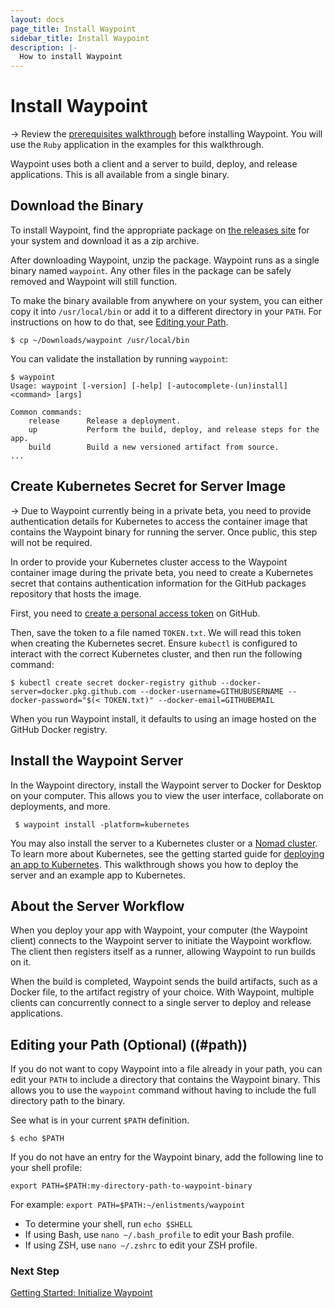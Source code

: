 ```yaml
---
layout: docs
page_title: Install Waypoint
sidebar_title: Install Waypoint
description: |-
  How to install Waypoint
---
```


# Install Waypoint

-> Review the [prerequisites walkthrough](/docs/getting-started/k8s-example-app/install-prereqs) before installing
Waypoint. You will use the `Ruby` application in the examples for this walkthrough.

Waypoint uses both a client and a server to build, deploy, and release applications. This is
all available from a single binary.

<!-- Make this a partial -->

## Download the Binary

To install Waypoint, find the appropriate package on [the releases site](https://go.hashi.co/waypoint-beta-binaries)
for your system and download it as a zip archive.

After downloading Waypoint, unzip the package. Waypoint runs as a single binary named `waypoint`. Any
other files in the package can be safely removed and Waypoint will still function.

To make the binary available from anywhere on your system, you can either
copy it into `/usr/local/bin` or add it to a different directory in your `PATH`. For
instructions on how to do that, see [Editing your Path](#path).

```
$ cp ~/Downloads/waypoint /usr/local/bin
```

You can validate the installation by running `waypoint`:

```
$ waypoint
Usage: waypoint [-version] [-help] [-autocomplete-(un)install] <command> [args]

Common commands:
    release      Release a deployment.
    up           Perform the build, deploy, and release steps for the app.
    build        Build a new versioned artifact from source.
...
```

## Create Kubernetes Secret for Server Image

-> Due to Waypoint currently being in a private beta, you need to provide
authentication details for Kubernetes to access the container image that
contains the Waypoint binary for running the server. Once public, this step will not be required.

In order to provide your Kubernetes cluster access to the Waypoint container image during
the private beta, you need to create a Kubernetes secret that contains authentication information
for the GitHub packages repository that hosts the image.

First, you need to [create a personal access token](https://docs.github.com/en/github/authenticating-to-github/creating-a-personal-access-token) on GitHub.

Then, save the token to a file named `TOKEN.txt`. We will read this token when creating the Kubernetes secret. Ensure `kubectl`
is configured to interact with the correct Kubernetes cluster, and then run the following command:

```
$ kubectl create secret docker-registry github --docker-server=docker.pkg.github.com --docker-username=GITHUBUSERNAME --docker-password="$(< TOKEN.txt)" --docker-email=GITHUBEMAIL
```

When you run Waypoint install, it defaults to using an image hosted on the GitHub Docker registry.

## Install the Waypoint Server

In the Waypoint directory, install the Waypoint server to Docker for Desktop on your computer. This
allows you to view the user interface, collaborate on deployments, and more.

```shell
 $ waypoint install -platform=kubernetes
```

You may also install the server to a Kubernetes cluster or a [Nomad cluster](https://nomadproject.io). To learn
more about Kubernetes, see the getting started
guide for [deploying an app to Kubernetes](/docs/getting-started/k8s-example-app/install-waypoint). This walkthrough
shows you how to deploy the server and an example app to Kubernetes.

## About the Server Workflow

When you deploy your app with Waypoint, your computer (the Waypoint client) connects
to the Waypoint server to initiate the Waypoint workflow. The client then registers
itself as a runner, allowing Waypoint to run builds on it.

When the build is completed, Waypoint sends the build artifacts, such as a Docker file,
to the artifact registry of your choice. With Waypoint, multiple clients can concurrently
connect to a single server to deploy and release applications.

<!-- Make this a partial -->

## Editing your Path (Optional) ((#path))

If you do not want to copy Waypoint into a file already in your path, you
can edit your `PATH` to include a directory that contains the Waypoint binary.
This allows you to use the `waypoint` command without having to include the
full directory path to the binary.

See what is in your current `$PATH` definition.

```shell
$ echo $PATH
```

If you do not have an entry for the Waypoint binary, add the following line to your shell profile:

`export PATH=$PATH:my-directory-path-to-waypoint-binary`

For example: `export PATH=$PATH:~/enlistments/waypoint`

- To determine your shell, run `echo $SHELL`
- If using Bash, use `nano ~/.bash_profile` to edit your Bash profile.
- If using ZSH, use `nano ~/.zshrc` to edit your ZSH profile.

### Next Step

[Getting Started: Initialize Waypoint](/docs/getting-started/k8s-example-app/init-waypoint)
